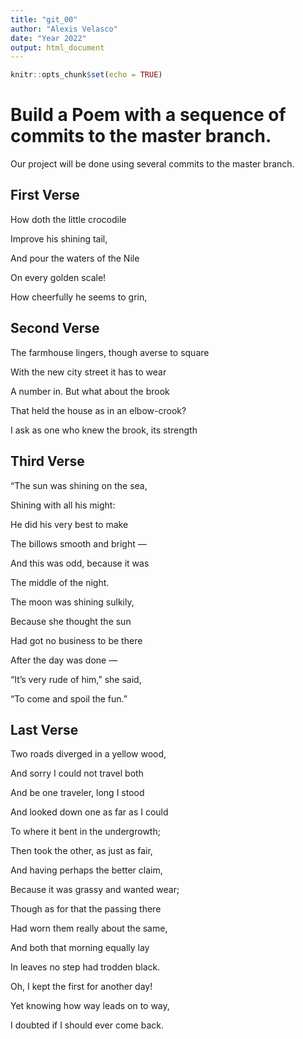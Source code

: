 ```yaml
---
title: "git_00"
author: "Alexis Velasco"
date: "Year 2022"
output: html_document
---
```


```r
knitr::opts_chunk$set(echo = TRUE)
```
# Build a Poem with a sequence of commits to the master branch.
Our project will be done using several commits to the master branch.
<!-- Do not modify or change any text in "!--" bracketed areas such as this --- these are instructions to
you, if you change any of this the git program will notice it and compromise your git merging strategy !-->

## First Verse 
<!--Put the first five lines of a poem by Lewis Carrol in this section!-->

How doth the little crocodile

Improve his shining tail, 
     
And pour the waters of the Nile 

On every golden scale! 
  
How cheerfully he seems to grin, 

## Second Verse
<!--Put the first five lines of a poem by Robert Frost here!-->

The farmhouse lingers, though averse to square

With the new city street it has to wear

A number in. But what about the brook

That held the house as in an elbow-crook?

I ask as one who knew the brook, its strength


## Third Verse
<!--Put the first two verses of The Walrus and the Carpenter here!-->

"The sun was shining on the sea,

Shining with all his might:

He did his very best to make

The billows smooth and bright —

And this was odd, because it was

The middle of the night.



The moon was shining sulkily,

Because she thought the sun

Had got no business to be there

After the day was done —

"It's very rude of him," she said,

"To come and spoil the fun."



## Last Verse
<!--Put a short poem of your choice 8-20 lines,here!-->

Two roads diverged in a yellow wood,

And sorry I could not travel both

And be one traveler, long I stood

And looked down one as far as I could

To where it bent in the undergrowth;


Then took the other, as just as fair,

And having perhaps the better claim,

Because it was grassy and wanted wear;

Though as for that the passing there

Had worn them really about the same,


And both that morning equally lay

In leaves no step had trodden black.

Oh, I kept the first for another day!

Yet knowing how way leads on to way,

I doubted if I should ever come back.


